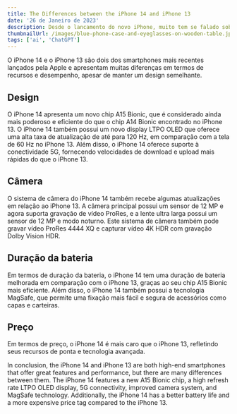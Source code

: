 ```yaml
---
title: The Differences between the iPhone 14 and iPhone 13
date: '26 de Janeiro de 2023'
description: Desde o lancamento do novo iPhone, muito tem se falado sobre a grande semelhanca com o modelo anterior
thumbnailUrl: /images/blue-phone-case-and-eyeglasses-on-wooden-table.jpg
tags: ['ai', 'ChatGPT']
---
```


O iPhone 14 e o iPhone 13 são dois dos smartphones mais recentes lançados pela Apple e apresentam muitas diferenças em termos de recursos e desempenho, apesar de manter um design semelhante.

## Design

O iPhone 14 apresenta um novo chip A15 Bionic, que é considerado ainda mais poderoso e eficiente do que o chip A14 Bionic encontrado no iPhone 13. O iPhone 14 também possui um novo display LTPO OLED que oferece uma alta taxa de atualização de até para 120 Hz, em comparação com a tela de 60 Hz no iPhone 13. Além disso, o iPhone 14 oferece suporte à conectividade 5G, fornecendo velocidades de download e upload mais rápidas do que o iPhone 13.

## Câmera

O sistema de câmera do iPhone 14 também recebe algumas atualizações em relação ao iPhone 13. A câmera principal possui um sensor de 12 MP e agora suporta gravação de vídeo ProRes, e a lente ultra larga possui um sensor de 12 MP e modo noturno. Este sistema de câmera também pode gravar vídeo ProRes 4444 XQ e capturar vídeo 4K HDR com gravação Dolby Vision HDR.

## Duração da bateria

Em termos de duração da bateria, o iPhone 14 tem uma duração de bateria melhorada em comparação com o iPhone 13, graças ao seu chip A15 Bionic mais eficiente. Além disso, o iPhone 14 também possui a tecnologia MagSafe, que permite uma fixação mais fácil e segura de acessórios como capas e carteiras.

## Preço

Em termos de preço, o iPhone 14 é mais caro que o iPhone 13, refletindo seus recursos de ponta e tecnologia avançada.

In conclusion, the iPhone 14 and iPhone 13 are both high-end smartphones that offer great features and performance, but there are many differences between them. The iPhone 14 features a new A15 Bionic chip, a high refresh rate LTPO OLED display, 5G connectivity, improved camera system, and MagSafe technology. Additionally, the iPhone 14 has a better battery life and a more expensive price tag compared to the iPhone 13.
